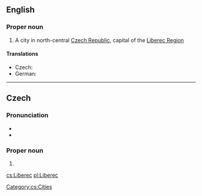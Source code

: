 ==English==
{{wikipedia}}

===Proper noun===
{{en-proper noun}}

# A city in north-central [[Czech Republic]], capital of the [[w:Liberec Region|Liberec Region]]

====Translations====
{{trans-top|city in the Czech Republic}}
* Czech: {{t|cs|Liberec|m}}
* German: {{t-|de|Reichenberg|n}}
{{trans-mid}}
{{trans-bottom}}

----

==Czech==
{{wikipedia}}

===Pronunciation===
* {{IPA|/ˈlɪbɛrɛts/|lang=cs}}
* {{audio|Cs-Liberec.ogg|Audio}}

===Proper noun===
{{infl|cs|proper noun}}

# {{l|en|Liberec}}

[[Category:cs:Cities]]

[[cs:Liberec]]
[[pl:Liberec]]